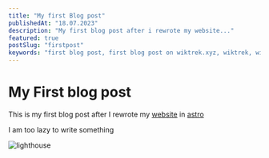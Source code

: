 ```yaml
---
title: "My first Blog post"
publishedAt: "18.07.2023"
description: "My first blog post after i rewrote my website..."
featured: true
postSlug: "firstpost"
keywords: "first blog post, first blog post on wiktrek.xyz, wiktrek, wiktrek.xyz"
---
```


# My First blog post

This is my first blog post after I rewrote my [website](https://wiktrek.xyz/) in
[astro](https://astro.build/)

I am too lazy to write something

![lighthouse](https://cdn.jsdelivr.net/gh/wiktrek/wiktrekxyz/data/images/firstpost/lighthouse.png)
